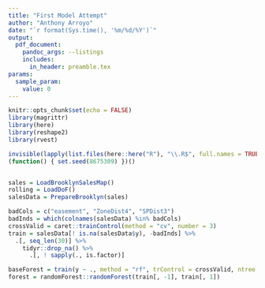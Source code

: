 ```yaml
---
title: "First Model Attempt"
author: "Anthony Arroyo"
date: "`r format(Sys.time(), '%m/%d/%Y')`"
output: 
  pdf_document:
    pandoc_args: --listings
    includes:
      in_header: preamble.tex
params:
  sample_param:
    value: 0
---
```

\newcommand{\br}{\hfill\break}
\newcommand{\brsp}{\vspace{8pt}\hfill\break}
```r
knitr::opts_chunk$set(echo = FALSE)
library(magrittr)
library(here)
library(reshape2)
library(rvest)

invisible(lapply(list.files(here::here("R"), "\\.R$", full.names = TRUE), source))
(function() { set.seed(8675309) })()
```

```r
```

```r
sales = LoadBrooklynSalesMap()
rolling = LoadDoF()
salesData = PrepareBrooklyn(sales)
```

```r
badCols = c("easement", "ZoneDist4", "SPDist3")
badInds = which(colnames(salesData) %in% badCols)
crossValid = caret::trainControl(method = "cv", number = 3)
train = salesData[! is.na(salesData$y), -badInds] %>%
  .[, seq_len(30)] %>%
    tidyr::drop_na() %>%
      .[, ! sapply(., is.factor)]

baseForest = train(y ~ ., method = "rf", trControl = crossValid, ntree = 300, data = train)
forest = randomForest::randomForest(train[, -1], train[, 1])
```


